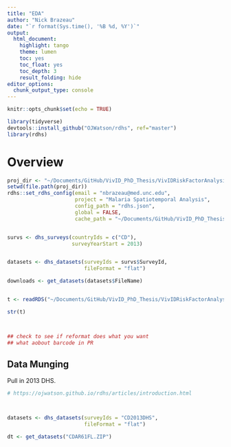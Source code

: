```yaml
--- 
title: "EDA" 
author: "Nick Brazeau" 
date: "`r format(Sys.time(), '%B %d, %Y')`" 
output: 
  html_document: 
    highlight: tango 
    theme: lumen 
    toc: yes 
    toc_float: yes 
    toc_depth: 3 
    result_folding: hide 
editor_options:  
  chunk_output_type: console
--- 
```

```r
knitr::opts_chunk$set(echo = TRUE)

library(tidyverse)
devtools::install_github("OJWatson/rdhs", ref="master")
library(rdhs)

```
# Overview

```r
proj_dir <- "~/Documents/GitHub/VivID_PhD_Thesis/VivIDRiskFactorAnalysis/"
setwd(file.path(proj_dir))
rdhs::set_rdhs_config(email = "nbrazeau@med.unc.edu",
                      project = "Malaria Spatiotemporal Analysis", 
                      config_path = "rdhs.json", 
                      global = FALSE,
                      cache_path = "~/Documents/GitHub/VivID_PhD_Thesis/VivIDRiskFactorAnalysis/")


survs <- dhs_surveys(countryIds = c("CD"),
                     surveyYearStart = 2013)


datasets <- dhs_datasets(surveyIds = survs$SurveyId, 
                         fileFormat = "flat")

downloads <- get_datasets(datasets$FileName)


t <- readRDS("~/Documents/GitHub/VivID_PhD_Thesis/VivIDRiskFactorAnalysis/datasets/CDPR61FL.rds")

str(t)



## check to see if reformat does what you want
## what aobout barcode in PR


```

## Data Munging
Pull in 2013 DHS. 
```r

# https://ojwatson.github.io/rdhs/articles/introduction.html



datasets <- dhs_datasets(surveyIds = "CD2013DHS",
                         fileFormat = "flat")

dt <- get_datasets("CDAR61FL.ZIP")

```




